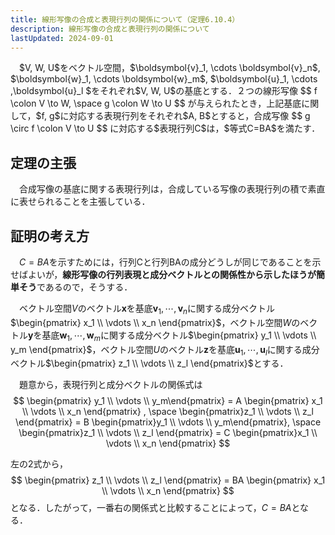 ```yaml
---
title: 線形写像の合成と表現行列の関係について（定理6.10.4）
description: 線形写像の合成と表現行列の関係について
lastUpdated: 2024-09-01
---
```



<Card title="定理6.10.4">
　$V, W, U$をベクトル空間，$\boldsymbol{v}_1, \cdots \boldsymbol{v}_n$, $\boldsymbol{w}_1, \cdots \boldsymbol{w}_m$, $\boldsymbol{u}_1, \cdots ,\boldsymbol{u}_l $をそれぞれ$V, W, U$の基底とする．２つの線形写像
$$
f \colon V \to W, \space g \colon W \to U
$$
が与えられたとき，上記基底に関して，$f, g$に対応する表現行列をそれぞれ$A, B$とすると，合成写像
$$
g \circ f \colon V \to U
$$
に対応する$表現行列C$は，$等式C=BA$を満たす．
</Card>

## 定理の主張
　合成写像の基底に関する表現行列は，合成している写像の表現行列の積で素直に表せられることを主張している．

<ImageWithCaption 
    src={image_01}
    alt="線形写像の合成と表現行列の関係"
    figcaption="線形写像の合成と表現行列の関係"
    width="440"
    height="288"
/>

## 証明の考え方
　$C=BA$を示すためには，行列Cと行列BAの成分どうしが同じであることを示せばよいが，**線形写像の行列表現と成分ベクトルとの関係性から示したほうが簡単そう**であるので，そうする．

　ベクトル空間$V$のベクトル$\boldsymbol{x}$を基底$\boldsymbol{v}_1, \cdots, \boldsymbol{v}_n$に関する成分ベクトル$\begin{pmatrix} x_1 \\ \vdots \\ x_n \end{pmatrix}$，ベクトル空間$W$のベクトル$\boldsymbol{y}$を基底$\boldsymbol{w}_1, \cdots, \boldsymbol{w}_m$に関する成分ベクトル$\begin{pmatrix} y_1 \\ \vdots \\ y_m \end{pmatrix}$，ベクトル空間$U$のベクトル$\boldsymbol{z}$を基底$\boldsymbol{u}_1, \cdots, \boldsymbol{u}_l$に関する成分ベクトル$\begin{pmatrix} z_1 \\ \vdots \\ z_l \end{pmatrix}$とする．

　題意から，表現行列と成分ベクトルの関係式は
$$
\begin{pmatrix}
y_1 \\ \vdots \\ y_m\end{pmatrix} = A \begin{pmatrix} x_1 \\ \vdots \\ x_n \end{pmatrix} , \space \begin{pmatrix}z_1 \\ \vdots \\ z_l \end{pmatrix} = B \begin{pmatrix}y_1 \\ \vdots \\ y_m\end{pmatrix}, \space \begin{pmatrix}z_1 \\ \vdots \\ z_l \end{pmatrix} = C \begin{pmatrix}x_1 \\ \vdots \\ x_n
\end{pmatrix}
$$

左の2式から，
$$
\begin{pmatrix}
z_1 \\ \vdots \\ z_l
\end{pmatrix}
= BA
\begin{pmatrix}
x_1 \\ \vdots \\ x_n
\end{pmatrix}
$$
となる．したがって，一番右の関係式と比較することによって，$C=BA$となる．
